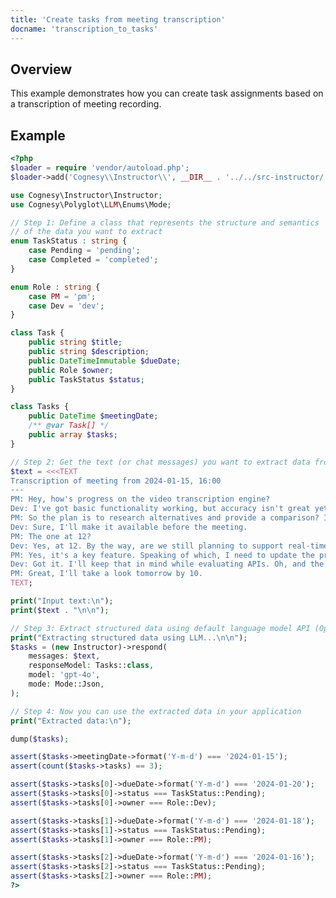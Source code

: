 ```yaml
---
title: 'Create tasks from meeting transcription'
docname: 'transcription_to_tasks'
---
```


## Overview

This example demonstrates how you can create task assignments based on a transcription of meeting recording.

## Example

```php
<?php
$loader = require 'vendor/autoload.php';
$loader->add('Cognesy\\Instructor\\', __DIR__ . '../../src-instructor/');

use Cognesy\Instructor\Instructor;
use Cognesy\Polyglot\LLM\Enums\Mode;

// Step 1: Define a class that represents the structure and semantics
// of the data you want to extract
enum TaskStatus : string {
    case Pending = 'pending';
    case Completed = 'completed';
}

enum Role : string {
    case PM = 'pm';
    case Dev = 'dev';
}

class Task {
    public string $title;
    public string $description;
    public DateTimeImmutable $dueDate;
    public Role $owner;
    public TaskStatus $status;
}

class Tasks {
    public DateTime $meetingDate;
    /** @var Task[] */
    public array $tasks;
}

// Step 2: Get the text (or chat messages) you want to extract data from
$text = <<<TEXT
Transcription of meeting from 2024-01-15, 16:00
---
PM: Hey, how's progress on the video transcription engine?
Dev: I've got basic functionality working, but accuracy isn't great yet. Might need to switch to a different API.
PM: So the plan is to research alternatives and provide a comparison? Is it possible by Jan 20th?
Dev: Sure, I'll make it available before the meeting.
PM: The one at 12?
Dev: Yes, at 12. By the way, are we still planning to support real-time transcription?
PM: Yes, it's a key feature. Speaking of which, I need to update the product roadmap. I'll have that ready by Jan 18th.
Dev: Got it. I'll keep that in mind while evaluating APIs. Oh, and the UI for the summary view is ready for review.
PM: Great, I'll take a look tomorrow by 10.
TEXT;

print("Input text:\n");
print($text . "\n\n");

// Step 3: Extract structured data using default language model API (OpenAI)
print("Extracting structured data using LLM...\n\n");
$tasks = (new Instructor)->respond(
    messages: $text,
    responseModel: Tasks::class,
    model: 'gpt-4o',
    mode: Mode::Json,
);

// Step 4: Now you can use the extracted data in your application
print("Extracted data:\n");

dump($tasks);

assert($tasks->meetingDate->format('Y-m-d') === '2024-01-15');
assert(count($tasks->tasks) == 3);

assert($tasks->tasks[0]->dueDate->format('Y-m-d') === '2024-01-20');
assert($tasks->tasks[0]->status === TaskStatus::Pending);
assert($tasks->tasks[0]->owner === Role::Dev);

assert($tasks->tasks[1]->dueDate->format('Y-m-d') === '2024-01-18');
assert($tasks->tasks[1]->status === TaskStatus::Pending);
assert($tasks->tasks[1]->owner === Role::PM);

assert($tasks->tasks[2]->dueDate->format('Y-m-d') === '2024-01-16');
assert($tasks->tasks[2]->status === TaskStatus::Pending);
assert($tasks->tasks[2]->owner === Role::PM);
?>
```
